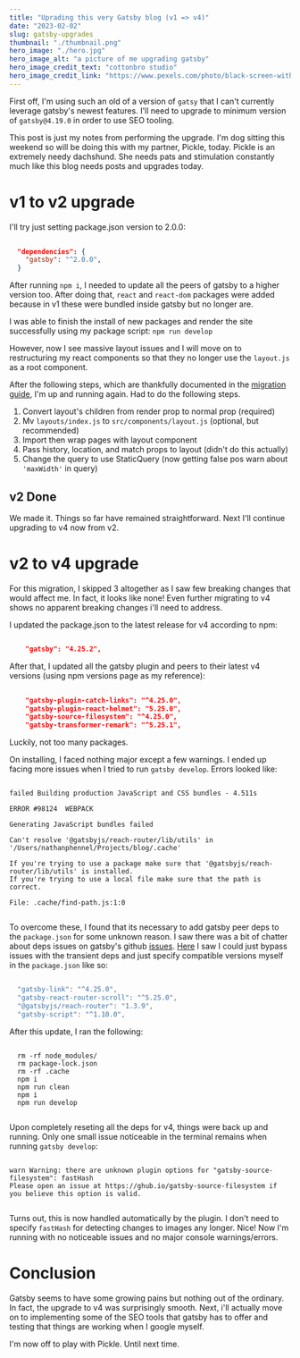 ```yaml
---
title: "Uprading this very Gatsby blog (v1 => v4)"
date: "2023-02-02"
slug: gatsby-upgrades
thumbnail: "./thumbnail.png"
hero_image: "./hero.jpg"
hero_image_alt: "a picture of me upgrading gatsby"
hero_image_credit_text: "cottonbro studio"
hero_image_credit_link: "https://www.pexels.com/photo/black-screen-with-code-4164418"
---
```


First off, I'm using such an old of a version of `gatsy` that I can't currently leverage gatsby's newest features. I'll need to upgrade to minimum version of `gatsby@4.19.0` in order to use SEO tooling.

This post is just my notes from performing the upgrade. I'm dog sitting this weekend so will be doing this with my partner, Pickle, today. Pickle is an extremely needy dachshund. She needs pats and stimulation constantly much like this blog needs posts and upgrades today.

# v1 to v2 upgrade
I'll try just setting package.json version to 2.0.0:
```json
  
  "dependencies": {
    "gatsby": "^2.0.0",
  }


```

After running `npm i`, I needed to update all the peers of gatsby to a higher version too. After doing that, `react` and `react-dom` packages were added because in v1 these were bundled inside gatsby but no longer are.

I was able to finish the install of new packages and render the site successfully using my package script: `npm run develop`

However, now I see massive layout issues and I will move on to restructuring my react components so that they no longer use the `layout.js` as a root component.

After the following steps, which are thankfully documented in the  <a target="_blank" href="https://www.gatsbyjs.com/docs/reference/release-notes/migrating-from-v1-to-v2/">migration guide</a>, I'm up and running again. Had to do the following steps.

  1. Convert layout's children from render prop to normal prop (required)
  2. Mv `layouts/index.js` to `src/components/layout.js` (optional, but recommended)
  3. Import then wrap pages with layout component
  4. Pass history, location, and match props to layout (didn't do this actually)
  5. Change the query to use StaticQuery (now getting false pos warn about `'maxWidth'` in query)

## v2 Done
We made it. Things so far have remained straightforward. Next I'll continue upgrading to v4 now from v2.

# v2 to v4 upgrade
For this migration, I skipped 3 altogether as I saw few breaking changes that would affect me. In fact, it looks like none! Even further migrating to v4 shows no apparent breaking changes i'll need to address.

I updated the package.json to the latest release for v4 according to npm:
  ```json

      "gatsby": "4.25.2",
  

  ```

After that, I updated all the gatsby plugin and peers to their latest v4 versions (using npm versions page as my reference):
```json
    
    "gatsby-plugin-catch-links": "^4.25.0",
    "gatsby-plugin-react-helmet": "5.25.0",
    "gatsby-source-filesystem": "^4.25.0",
    "gatsby-transformer-remark": "^5.25.1",


```
Luckily, not too many packages.

On installing, I faced nothing major except a few warnings. I ended up facing more issues when I tried to run `gatsby develop`. Errors looked like:
```

failed Building production JavaScript and CSS bundles - 4.511s

ERROR #98124  WEBPACK

Generating JavaScript bundles failed

Can't resolve '@gatsbyjs/reach-router/lib/utils' in '/Users/nathanphennel/Projects/blog/.cache'

If you're trying to use a package make sure that '@gatsbyjs/reach-router/lib/utils' is installed.
If you're trying to use a local file make sure that the path is correct.

File: .cache/find-path.js:1:0


```

To overcome these, I found that its necessary to add gatsby peer deps to the `package.json` for some unknown reason. I saw there was a bit of chatter about deps issues on gatsby's github <a target="_blank" href="https://github.com/gatsbyjs/gatsby/discussions/35313">issues</a>. <a target="_blank" href="https://github.com/gatsbyjs/gatsby/issues/25708">Here</a> I saw I could just bypass issues with the transient deps and just specify compatible versions myself in the `package.json` like so:

```javascript

  "gatsby-link": "^4.25.0",
  "gatsby-react-router-scroll": "^5.25.0",
  "@gatsbyjs/reach-router": "1.3.9",
  "gatsby-script": "^1.10.0",


```

After this update, I ran the following:
```shell
  
  rm -rf node_modules/
  rm package-lock.json
  rm -rf .cache
  npm i
  npm run clean
  npm i
  npm run develop


```

Upon completely reseting all the deps for v4, things were back up and running. Only one small issue noticeable in the terminal remains when running `gatsby develop`:
```

warn Warning: there are unknown plugin options for "gatsby-source-filesystem": fastHash
Please open an issue at https://ghub.io/gatsby-source-filesystem if you believe this option is valid.


```

Turns out, this is now handled automatically by the plugin. I don't need to specify `fastHash` for detecting changes to images any longer. Nice! Now I'm running with no noticeable issues and no major console warnings/errors.

# Conclusion
Gatsby seems to have some growing pains but nothing out of the ordinary. In fact, the upgrade to v4 was surprisingly smooth. Next, i'll actually move on to implementing some of the SEO tools that gatsby has to offer and testing that things are working when I google myself.

I'm now off to play with Pickle. Until next time.